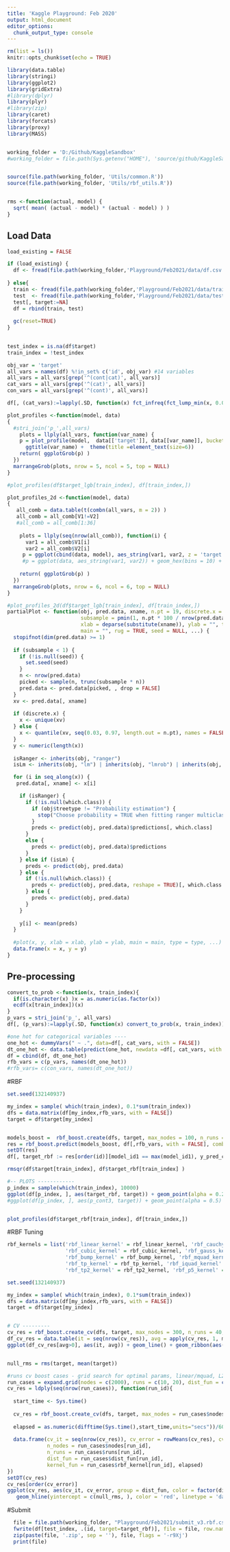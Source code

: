 ---
title: 'Kaggle Playground: Feb 2020'
output: html_document
editor_options: 
  chunk_output_type: console
---

```{r setup, include=FALSE}
rm(list = ls())
knitr::opts_chunk$set(echo = TRUE)

library(data.table)
library(stringi)
library(ggplot2)
library(gridExtra)
#library(dplyr)
library(plyr)
#library(zip)
library(caret)
library(forcats)
library(proxy)
library(MASS)


working_folder = 'D:/Github/KaggleSandbox'
#working_folder = file.path(Sys.getenv("HOME"), 'source/github/KaggleSandbox/')


source(file.path(working_folder, 'Utils/common.R'))
source(file.path(working_folder, 'Utils/rbf_utils.R'))


rms <-function(actual, model) {
  sqrt( mean( (actual - model) * (actual - model) ) )
}

```

## Load Data

```{r load_data}
load_existing = FALSE

if (load_existing) {
  df <- fread(file.path(working_folder,'Playground/Feb2021/data/df.csv'), check.names = TRUE)
  
} else{
  train <- fread(file.path(working_folder,'Playground/Feb2021/data/train.csv'), check.names = TRUE)
  test  <- fread(file.path(working_folder,'Playground/Feb2021/data/test.csv'),  check.names = TRUE) # 1459   80
  test[, target:=NA]
  df = rbind(train, test)
  
  gc(reset=TRUE)
}
  

test_index = is.na(df$target)
train_index = !test_index

obj_var = 'target'
all_vars = names(df) %!in_set% c('id', obj_var) #14 variables
all_vars = all_vars[grep('^(cont|cat)', all_vars)]
cat_vars = all_vars[grep('^(cat)', all_vars)]
con_vars = all_vars[grep('^(cont)', all_vars)]

df[, (cat_vars):=lapply(.SD, function(x) fct_infreq(fct_lump_min(x, 0.03*nrow(df), other_level = "OT"))), .SDcols = cat_vars]

plot_profiles <-function(model, data)
{
  #stri_join('p_',all_vars)
    plots = llply(all_vars, function(var_name) {
    p = plot_profile(model,  data[['target']], data[[var_name]], bucket_count = 20, error_band = 'norm') +
      ggtitle(var_name) +  theme(title =element_text(size=6))
    return( ggplotGrob(p) )
  })
  marrangeGrob(plots, nrow = 5, ncol = 5, top = NULL)
}

#plot_profiles(df$target_lgb[train_index], df[train_index,])

plot_profiles_2d <-function(model, data)
{
   all_comb = data.table(t(combn(all_vars, m = 2)) )
   all_comb = all_comb[V1!=V2]
   #all_comb = all_comb[1:36]
  
    plots = llply(seq(nrow(all_comb)), function(i) {
      var1 = all_comb$V1[i]
      var2 = all_comb$V2[i]
     p = ggplot(cbind(data, model), aes_string(var1, var2, z = 'target - model')) + stat_summary_hex(fun = function(x) ifelse(length(x)>100, mean(x), NA), bins = 10) + scale_fill_gradient2() +theme(title =element_text(size=6)) +  theme(legend.position = "None")
     #p = ggplot(data, aes_string(var1, var2)) + geom_hex(bins = 10) + theme(legend.position = "None")
    
    return( ggplotGrob(p) )
  })
  marrangeGrob(plots, nrow = 6, ncol = 6, top = NULL)
}

#plot_profiles_2d(df$target_lgb[train_index], df[train_index,])
partialPlot <- function(obj, pred.data, xname, n.pt = 19, discrete.x = FALSE, 
                        subsample = pmin(1, n.pt * 100 / nrow(pred.data)), which.class = NULL,
                        xlab = deparse(substitute(xname)), ylab = "", type = if (discrete.x) "p" else "b",
                        main = "", rug = TRUE, seed = NULL, ...) {
  stopifnot(dim(pred.data) >= 1)
  
  if (subsample < 1) {
    if (!is.null(seed)) {
      set.seed(seed)
    } 
    n <- nrow(pred.data)
    picked <- sample(n, trunc(subsample * n))
    pred.data <- pred.data[picked, , drop = FALSE]
  }
  xv <- pred.data[, xname]
  
  if (discrete.x) {
    x <- unique(xv)
  } else {
    x <- quantile(xv, seq(0.03, 0.97, length.out = n.pt), names = FALSE)
  }
  y <- numeric(length(x))
  
  isRanger <- inherits(obj, "ranger")
  isLm <- inherits(obj, "lm") | inherits(obj, "lmrob") | inherits(obj, "lmerMod")

  for (i in seq_along(x)) {
   pred.data[, xname] <- x[i]

    if (isRanger) {
      if (!is.null(which.class)) {
        if (obj$treetype != "Probability estimation") {
          stop("Choose probability = TRUE when fitting ranger multiclass model") 
        }
        preds <- predict(obj, pred.data)$predictions[, which.class]
      }
      else {
        preds <- predict(obj, pred.data)$predictions
      }
    } else if (isLm) {
      preds <- predict(obj, pred.data) 
    } else {
      if (!is.null(which.class)) {
        preds <- predict(obj, pred.data, reshape = TRUE)[, which.class + 1] 
      } else {
        preds <- predict(obj, pred.data)
      }
    }
    
    y[i] <- mean(preds)
  }
  
  #plot(x, y, xlab = xlab, ylab = ylab, main = main, type = type, ...)
  data.frame(x = x, y = y)
}

```


## Pre-processing

```{r pre_processing,  eval = FALSE}
convert_to_prob <-function(x, train_index){
  if(is.character(x) )x = as.numeric(as.factor(x))
  ecdf(x[train_index])(x)
}
p_vars = stri_join('p_', all_vars)
df[, (p_vars):=lapply(.SD, function(x) convert_to_prob(x, train_index)), .SDcols = all_vars]

#one hot for categorical variables ----
one_hot <- dummyVars(" ~ .", data=df[, cat_vars, with = FALSE])
dt_one_hot <- data.table(predict(one_hot, newdata =df[, cat_vars, with = FALSE]))
df = cbind(df, dt_one_hot)
rfb_vars = c(p_vars, names(dt_one_hot))
#rfb_vars= c(con_vars, names(dt_one_hot))

```


#RBF

```{r rbf, eval = FALSE}

set.seed(132140937)

my_index = sample( which(train_index), 0.1*sum(train_index))
dfs = data.matrix(df[my_index,rfb_vars, with = FALSE])
target = df$target[my_index]


models_boost =  rbf_boost.create(dfs, target, max_nodes = 100, n_runs = 20, max_it = 20, growth_rate = 1.5, kernel_fun = rbf_linear_kernel, dist_fun = 'L1', adaptive =TRUE )
res = rbf_boost.predict(models_boost, df[,rfb_vars, with = FALSE], combine_boots = TRUE)
setDT(res)
df[, target_rbf := res[order(id)][model_id1 == max(model_id1), y_pred_cum]] 

rmsqr(df$target[train_index], df$target_rbf[train_index] )

#-- PLOTS ------------
p_index = sample(which(train_index), 10000)
ggplot(df[p_index, ], aes(target_rbf, target)) + geom_point(alpha = 0.2) + geom_abline(slope = 1, color = 'red')
#ggplot(df[p_index, ], aes(p_cont3, target)) + geom_point(alpha = 0.5) + geom_smooth(se = FALSE)


plot_profiles(df$target_rbf[train_index], df[train_index,])

```


#RBF Tuning
 
```{r rbf_tune, eval = FALSE}


rbf_kernels = list('rbf_linear_kernel' = rbf_linear_kernel, 'rbf_cauchy_kernel' = rbf_cauchy_kernel, 
                   'rbf_cubic_kernel' = rbf_cubic_kernel, 'rbf_gauss_kernel' = rbf_gauss_kernel, 
                   'rbf_bump_kernel' = rbf_bump_kernel, 'rbf_mquad_kernel' = rbf_mquad_kernel, 'rbf_imquad_kernel' = rbf_imquad_kernel,
                   'rbf_tp_kernel' = rbf_tp_kernel, 'rbf_iquad_kernel' = rbf_iquad_kernel, 'rbf_acq_kernel' = rbf_acq_kernel,
                   'rbf_tp2_kernel' = rbf_tp2_kernel, 'rbf_p5_kernel' = rbf_p5_kernel)

set.seed(132140937)

my_index = sample( which(train_index), 0.1*sum(train_index))
dfs = data.matrix(df[my_index,rfb_vars, with = FALSE])
target = df$target[my_index]


# CV ---------
cv_res = rbf_boost.create_cv(dfs, target, max_nodes = 300, n_runs = 40, max_it = 20, nfolds = 5, kernel_fun = rbf_linear_kernel, dist_fun = 'L1', adaptive =TRUE )
df_cv_res = data.table(it = seq(nrow(cv_res)), avg = apply(cv_res, 1, mean ), sigma = apply(cv_res, 1, sd ), cv_res )
ggplot(df_cv_res[avg>0], aes(it, avg)) + geom_line() + geom_ribbon(aes(it, ymin = avg - sigma, ymax = avg + sigma), alpha = 0.2, fill = 'blue')


null_rms = rms(target, mean(target))

#runs cv boost cases - grid search for optimal params, linear/mquad, L2
run_cases = expand.grid(nodes = c(2000), runs = c(10, 20), dist_fun = c('L1', 'L2'), rbf_kernel = c('rbf_linear_kernel','rbf_mquad_kernel'), stringsAsFactors = FALSE )
cv_res = ldply(seq(nrow(run_cases)), function(run_id){
  
  start_time <- Sys.time()
  
  cv_res = rbf_boost.create_cv(dfs, target, max_nodes = run_cases$nodes[run_id], n_runs = run_cases$runs[run_id], nfolds = 5, kernel_fun = rbf_kernels[[run_cases$rbf_kernel[run_id] ]], dist_fun = run_cases$dist_fun[run_id], adaptive = TRUE )
  
  elapsed = as.numeric(difftime(Sys.time(),start_time,units="secs"))/60
   
  data.frame(cv_it = seq(nrow(cv_res)), cv_error = rowMeans(cv_res), cv_sigma = apply(cv_res,1, sd), 
             n_nodes = run_cases$nodes[run_id], 
             n_runs = run_cases$runs[run_id], 
             dist_fun = run_cases$dist_fun[run_id], 
             kernel_fun = run_cases$rbf_kernel[run_id], elapsed)
})
setDT(cv_res)
cv_res[order(cv_error)]
ggplot(cv_res, aes(cv_it, cv_error, group = dist_fun, color = factor(dist_fun) )) + geom_point() +  geom_line()  + facet_wrap(~kernel_fun) + 
   geom_hline(yintercept = c(null_rms, ), color = 'red', linetype = 'dashed')


```

#Submit
```{r submit, echo=FALSE}
  file = file.path(working_folder, "Playground/Feb2021/submit_v3.rbf.csv")
  fwrite(df[test_index, .(id, target=target_rbf)], file = file, row.names = FALSE)
  zip(paste(file, '.zip', sep = ''), file, flags = '-r9Xj')
  print(file)

```


